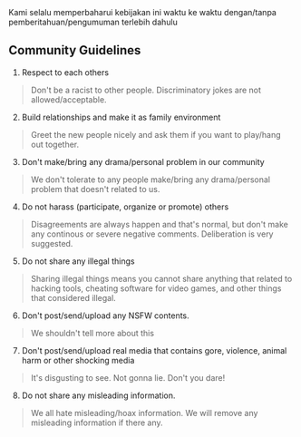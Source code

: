 
<Callout type="info" emoji="ℹ️">
    Kami selalu memperbaharui kebijakan ini waktu ke waktu dengan/tanpa pemberitahuan/pengumuman terlebih dahulu
</Callout>

## Community Guidelines

1. Respect to each others
> Don't be a racist to other people. Discriminatory jokes are not allowed/acceptable.
2. Build relationships and make it as family environment
> Greet the new people nicely and ask them if you want to play/hang out together.
3. Don't make/bring any drama/personal problem in our community
> We don't tolerate to any people make/bring any drama/personal problem that doesn't related to us.
4. Do not harass (participate, organize or promote) others
> Disagreements are always happen and that's normal, but don't make any continous or severe negative comments. Deliberation is very suggested.
5. Do not share any illegal things
> Sharing illegal things means you cannot share anything that related to hacking tools, cheating software for video games, and other things that considered illegal.
6. Don't post/send/upload any NSFW contents.
> We shouldn't tell more about this
7. Don't post/send/upload real media that contains gore, violence, animal harm or other shocking media
> It's disgusting to see. Not gonna lie. Don't you dare!
8. Do not share any misleading information.
> We all hate misleading/hoax information. We will remove any misleading information if there any.